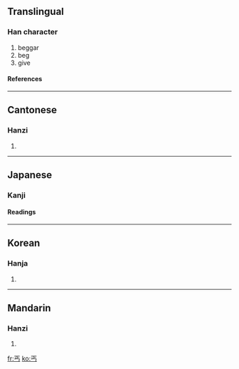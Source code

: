 ==Translingual==
===Han character===
{{Han char|rad=一|as=03|sn=4|four=1020<sub>7</sub>|canj=一卜女尸 (MYVS)}}
# beggar
# beg
# give
====References====
{{Han ref|kx=0077.030|dkj=00022|dj=0154.030|hdz=10010.060|uh=4E10|ud=19984|bh=A4A2|bd=42146}}
----
==Cantonese==
===Hanzi===
{{yue-hanzi|jyut=|y=koi3}}
# {{defn|Cantonese}}
----
==Japanese==
===Kanji===
{{ja-kanji|grade=|rs=一03}}
====Readings====
{{ja-readings|on=[[かい]] (kai), [[かつ]] (katsu)|kun=[[こう]] (kou)}}
----
==Korean==
===Hanja===
{{ko-hanja|hangeul=갈, 개|rv=gal, gae|mr=kal, kae}}
# {{defn|Korean}}
----
==Mandarin==
===Hanzi===
{{cmn-hanzi|pin=gài (gai4)|wg=kai<sup>4</sup>|y=}}
# {{defn|Mandarin}}

[[fr:丐]]
[[ko:丐]]
